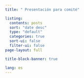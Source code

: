 ---
title: " Presentación para comité"

listing:
  contents: posts 
  sort: "date desc"
  type: "default"
  categories: true
  sort-ui: false
  filter-ui: false
page-layout: full

title-block-banner: true

lang: es
---
